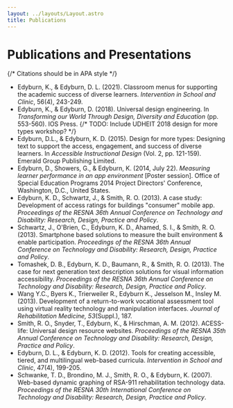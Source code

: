```yaml
---
layout: ../layouts/Layout.astro
title: Publications
---
```


# Publications and Presentations

{/* Citations should be in APA style */}

- Edyburn, K., & Edyburn, D. L. (2021). Classroom menus for supporting the academic success of diverse learners. _Intervention in School and Clinic_, 56(4), 243-249.
- Edyburn, K., & Edyburn, D. (2018). Universal design engineering. In _Transforming our World Through Design, Diversity and Education_ (pp. 553-560). IOS Press.
  {/* TODO: Include UDHEIT 2018 design for more types workshop? */}
- Edyburn, D.L., & Edyburn, K. D. (2015). Design for more types: Designing text to support the access, engagement, and success of diverse learners. In _Accessible Instructional Design_ (Vol. 2, pp. 121-159). Emerald Group Publishing Limited.
- Edyburn, D., Showers, G., & Edyburn, K. (2014, July 22). _Measuring learner performance in an app environment_ [Poster session]. Office of Special Education Programs 2014 Project Directors' Conference, Washington, D.C., United States.
- Edyburn, K. D., Schwartz, J., & Smith, R. O. (2013). A case study: Development of access ratings for buildings "consumer" mobile app. _Proceedings of the RESNA 36th Annual Conference on Technology and Disability: Research, Design, Practice and Policy_.
- Schwartz, J., O'Brien, C., Edyburn, K. D., Ahamed, S. I., & Smith, R. O. (2013). Smartphone based solutions to measure the built environment & enable participation. _Proceedings of the RESNA 36th Annual Conference on Technology and Disability: Research, Design, Practice and Policy_.
- Tomashek, D. B., Edyburn, K. D., Baumann, R., & Smith, R. O. (2013). The case for next generation text description solutions for visual information accessibility. _Proceedings of the RESNA 36th Annual Conference on Technology and Disability: Research, Design, Practice and Policy_.
- Wang Y.C., Byers K., Trierweiler R., Edyburn K., Jesselson M., Insley M. (2013). Development of a return-to-work vocational assessment tool using virtual reality technology and manipulation interfaces. _Journal of Rehabilitation Medicine, 53_(Suppl.), 187.
- Smith, R. O., Snyder, T., Edyburn, K., & Hirschman, A. M. (2012). ACESS-life: Universal design resource websites. _Proceedings of the RESNA 35th Annual Conference on Technology and Disability: Research, Design, Practice and Policy_.
- Edyburn, D. L., & Edyburn, K. D. (2012). Tools for creating accessible, tiered, and multilingual web-based curricula. _Intervention in School and Clinic_, 47(4), 199-205.
- Schwanke, T. D., Brondino, M. J., Smith, R. O., & Edyburn, K. (2007). Web-based dynamic graphing of RSA-911 rehabilitation technology data. _Proceedings of the RESNA 30th International Conference on Technology and Disability: Research, Design, Practice and Policy_.
